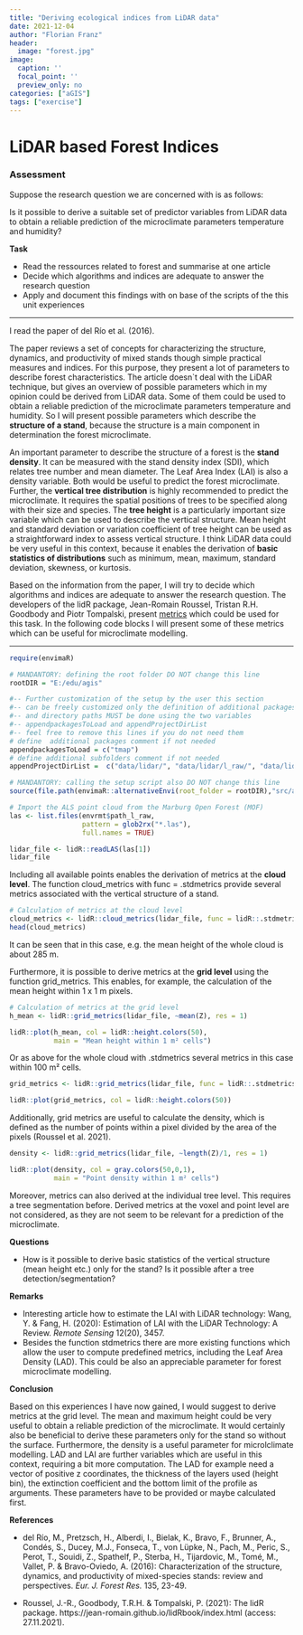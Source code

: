 ```yaml
---
title: "Deriving ecological indices from LiDAR data"
date: 2021-12-04
author: "Florian Franz"
header:
  image: "forest.jpg"
image:
  caption: ''
  focal_point: ''
  preview_only: no
categories: ["aGIS"]
tags: ["exercise"]
---
```


# LiDAR based Forest Indices

### Assessment

Suppose the research question we are concerned with is as follows:

Is it possible to derive a suitable set of predictor variables from LiDAR data to obtain a reliable prediction of the microclimate parameters temperature and humidity?

**Task**

- Read the ressources related to forest and summarise at one article
- Decide which algorithms and indices are adequate to answer the research question
- Apply and document this findings with on base of the scripts of the this unit experiences

- - - - - - - - - - - - - - - - - - - - - - - - - - - - - - - - - - - - - - - - -

I read the paper of del Río et al. (2016).

The paper reviews a set of concepts for characterizing the structure, dynamics, and productivity of mixed stands though simple practical measures and indices. For this purpose, they present a lot of parameters to describe forest characteristics. The article doesn`t deal with the LiDAR technique, but gives an overview of possible parameters which in my opinion could be derived from LiDAR data. Some of them could be used to obtain a reliable prediction of the microclimate parameters temperature and humidity. So I will present possible parameters which describe the **structure of a stand**, because the structure is a main component in determination the forest microclimate.

An important parameter to describe the structure of a forest is the **stand density**. It can be measured with the stand density index (SDI), which relates tree number and mean diameter. The Leaf Area Index (LAI) is also a density variable. Both would be useful to predict the forest microclimate.  
Further, the **vertical tree distribution** is highly recommended to predict the microclimate. It requires the spatial positions of trees to be specified along with their size and species. The **tree height** is a particularly important size variable which can be used to describe the vertical structure. Mean height and standard deviation or variation coefficient of tree height can be used as a straightforward index to assess vertical structure. I think LiDAR data could be very useful in this context, because it enables the derivation of **basic statistics of distributions** such as minimum, mean, maximum, standard deviation, skewness, or kurtosis.

Based on the information from the paper, I will try to decide which algorithms and indices are adequate to answer the research question. The developers of the lidR package, Jean-Romain Roussel, Tristan R.H. Goodbody and Piotr Tompalski, present [metrics](https://jean-romain.github.io/lidRbook/metrics.html "Derived metrics") which could be used for this task. In the following code blocks I will present some of these metrics which can be useful for microclimate modelling.

- - - - - - - - - - - - - - - - - - - - - - - - - - - - - - - - - - - - - - - - -

```r
require(envimaR)

# MANDANTORY: defining the root folder DO NOT change this line
rootDIR = "E:/edu/agis"

#-- Further customization of the setup by the user this section 
#-- can be freely customized only the definition of additional packages 
#-- and directory paths MUST be done using the two variables 
#-- appendpackagesToLoad and appendProjectDirList
#-- feel free to remove this lines if you do not need them
# define  additional packages comment if not needed
appendpackagesToLoad = c("tmap")
# define additional subfolders comment if not needed
appendProjectDirList =  c("data/lidar/", "data/lidar/l_raw/", "data/lidar/l_norm/", "data/lidar/l_normalized/", "data/lidar/l_raster/")

# MANDANTORY: calling the setup script also DO NOT change this line
source(file.path(envimaR::alternativeEnvi(root_folder = rootDIR),"src/agis_setup1.R"),echo = TRUE)
```

```r
# Import the ALS point cloud from the Marburg Open Forest (MOF)
las <- list.files(envrmt$path_l_raw,
                  pattern = glob2rx("*.las"),
                  full.names = TRUE)

lidar_file <- lidR::readLAS(las[1])
lidar_file
```

Including all available points enables the derivation of metrics at the **cloud level**. The function cloud_metrics with func = .stdmetrics provide several metrics associated with the vertical structure of a stand.

```r
# Calculation of metrics at the cloud level
cloud_metrics <- lidR::cloud_metrics(lidar_file, func = lidR::.stdmetrics_z)
head(cloud_metrics)
```

It can be seen that in this case, e.g. the mean height of the whole cloud is about 285 m.

Furthermore, it is possible to derive metrics at the **grid level** using the function grid_metrics. This enables, for example, the calculation of the mean height within 1 x 1 m pixels.

```r
# Calculation of metrics at the grid level
h_mean <- lidR::grid_metrics(lidar_file, ~mean(Z), res = 1)

lidR::plot(h_mean, col = lidR::height.colors(50),
           main = "Mean height within 1 m² cells")
```

Or as above for the whole cloud with .stdmetrics several metrics in this case within 100 m² cells.

```r
grid_metrics <- lidR::grid_metrics(lidar_file, func = lidR::.stdmetrics, res = 10)

lidR::plot(grid_metrics, col = lidR::height.colors(50))
```

Additionally, grid metrics are useful to calculate the density, which is defined as the number of points within a pixel divided by the area of the pixels (Roussel et al. 2021).

```r
density <- lidR::grid_metrics(lidar_file, ~length(Z)/1, res = 1)

lidR::plot(density, col = gray.colors(50,0,1),
           main = "Point density within 1 m² cells")
```

Moreover, metrics can also derived at the individual tree level. This requires a tree segmentation before. Derived metrics at the voxel and point level are not considered, as they are not seem to be relevant for a prediction of the microclimate.

**Questions**

- How is it possible to derive basic statistics of the vertical structure (mean height etc.) only for the stand? Is it possible after a tree detection/segmentation?

**Remarks**

- Interesting article how to estimate the LAI with LiDAR technology: Wang, Y. & Fang, H. (2020): Estimation of LAI with the LiDAR Technology: A Review. *Remote Sensing* 12(20), 3457.
- Besides the function stdmetrics there are more existing functions which allow the user to compute predefined metrics, including the Leaf Area Density (LAD). This could be also an appreciable parameter for forest microclimate modelling.

**Conclusion**

Based on this experiences I have now gained, I would suggest to derive metrics at the grid level. The mean and maximum height could be very useful to obtain a reliable prediction of the microclimate. It would certainly also be beneficial to derive these parameters only for the stand so without the surface. Furthermore, the density is a useful parameter for microlclimate modelling. LAD and LAI are further variables which are useful in this context, requiring a bit more computation. The LAD for example need a vector of positive z coordinates, the thickness of the layers used (height bin), the extinction coefficient and the bottom limit of the profile as arguments. These parameters have to be provided or maybe calculated first.

**References**

- del Río, M., Pretzsch, H., Alberdi, I., Bielak, K., Bravo, F., Brunner, A., Condés, S., Ducey, M.J., Fonseca, T., von Lüpke, N., Pach, M., Peric, S., Perot, T., Souidi, Z., Spathelf, P., Sterba, H., Tijardovic, M., Tomé, M., Vallet, P. & Bravo-Oviedo, A. (2016): Characterization of the structure, dynamics, and productivity of mixed-species stands: review and perspectives. *Eur. J. Forest Res.* 135, 23-49.

- Roussel, J.-R., Goodbody, T.R.H. & Tompalski, P. (2021): The lidR package. https://jean-romain.github.io/lidRbook/index.html (access: 27.11.2021).


